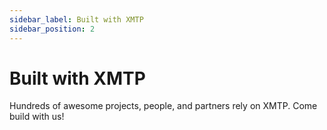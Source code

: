 ```yaml
---
sidebar_label: Built with XMTP
sidebar_position: 2
---
```



# Built with XMTP

Hundreds of awesome projects, people, and partners rely on XMTP. Come build with us! 

<BuiltWithXmtp/>